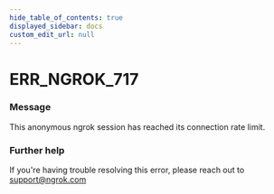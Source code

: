 ```yaml
---
hide_table_of_contents: true
displayed_sidebar: docs
custom_edit_url: null
---
```



# ERR_NGROK_717

### Message
This anonymous ngrok session has reached its connection rate limit.

### Further help
If you're having trouble resolving this error, please reach out to [support@ngrok.com](mailto:support@ngrok.com?subject=Help%20with%20ERR_NGROK_717)


<ErrorDetails error='err_ngrok_717' />
